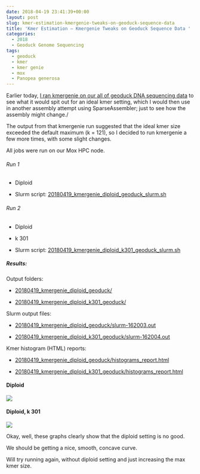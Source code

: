 ```yaml
---
date: 2018-04-19 23:41:39+00:00
layout: post
slug: kmer-estimation-kmergenie-tweaks-on-geoduck-sequence-data
title: 'Kmer Estimation – Kmergenie Tweaks on Geoduck Sequence Data '
categories:
  - 2018
  - Geoduck Genome Sequencing
tags:
  - geoduck
  - kmer
  - kmer genie
  - mox
  - Panopea generosa
---
```


Earlier today, [I ran kmergenie on our all of geoduck DNA sequencing data](https://robertslab.github.io/sams-notebook/posts/2018/2018-04-19-kmer-estimation-kmergenie-on-geoduck-sequence-data-default-settings/) to see what it would spit out for an ideal kmer setting, which I would then use in another assembly attempt using SparseAssembler; just to see how the assembly might change./

The output from that kmergenie run suggested that the ideal kmer size exceeded the default maximum (k = 121), so I decided to run kmergenie a few more times, with some slight changes.

All jobs were run on our Mox HPC node.



###### Run 1







  * Diploid



  * Slurm script: [20180419_kmergenie_diploid_geoduck_slurm.sh](https://owl.fish.washington.edu/Athaliana/20180419_kmergenie_diploid_geoduck/20180419_kmergenie_diploid_geoduck_slurm.sh)






###### Run 2







  * Diploid


  * k 301



  * Slurm script: [20180419_kmergenie_diploid_k301_geoduck_slurm.sh](https://owl.fish.washington.edu/Athaliana/20180419_kmergenie_diploid_k301_geoduck/20180419_kmergenie_diploid_k301_geoduck_slurm.sh)






##### Results:





Output folders:





  * [20180419_kmergenie_diploid_geoduck/](https://owl.fish.washington.edu/Athaliana/20180419_kmergenie_diploid_geoduck/)



  * [20180419_kmergenie_diploid_k301_geoduck/](https://owl.fish.washington.edu/Athaliana/20180419_kmergenie_diploid_k301_geoduck/)






Slurm output files:





  * [20180419_kmergenie_diploid_geoduck/slurm-162003.out](https://owl.fish.washington.edu/Athaliana/20180419_kmergenie_diploid_geoduck/slurm-162003.out)



  * [20180419_kmergenie_diploid_k301_geoduck/slurm-162004.out](https://owl.fish.washington.edu/Athaliana/20180419_kmergenie_diploid_k301_geoduck/slurm-162004.out)






Kmer histogram (HTML) reports:





  * [20180419_kmergenie_diploid_geoduck/histograms_report.html](https://owl.fish.washington.edu/Athaliana/20180419_kmergenie_diploid_geoduck/histograms_report.html)



  * [20180419_kmergenie_diploid_k301_geoduck/histograms_report.html](https://owl.fish.washington.edu/Athaliana/20180419_kmergenie_diploid_k301_geoduck/histograms_report.html)






#### Diploid





![](https://owl.fish.washington.edu/Athaliana/20180419_kmergenie_diploid_geoduck/20180419_kmergenie_diploid_geoduck.png)

  

  




#### Diploid, k 301



![](https://owl.fish.washington.edu/Athaliana/20180419_kmergenie_diploid_k301_geoduck/20180419_kmergenie_diploid_k301_geoduck.png)

Okay, well, these graphs clearly show that the diploid setting is no good.

We should be getting a nice, smooth, concave curve.

Will try running again, without diploid setting and just increasing the max kmer size.

